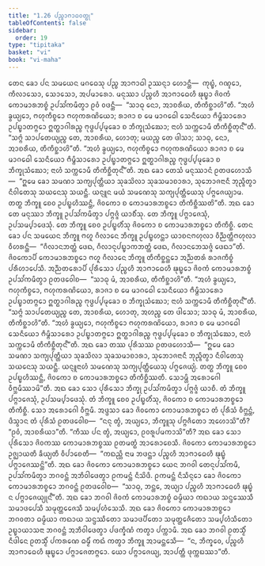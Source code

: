```yaml
---
title: "1.26 ᨸᨬ᩠ᨧᩣᨻᩣᨵᩅᨲ᩠ᨳᩩ"
tableOfContents: false
sidebar:
  order: 19
type: "tipitaka"
basket: "vi"
book: "vi-maha"
---
```



<DynamicBreadcrumb />

<Division number="88" book="vi-maha">

<Paragraph number="422" book="vi-maha">
ᨲᩮᨶ ᨡᩮᩣ ᨸᨶ ᩈᨾᨿᩮᨶ ᨾᨣᨵᩮᩈᩩ ᨸᨬ᩠ᨧ ᩋᩣᨻᩣᨵᩤ ᩏᩔᨶ᩠ᨶᩣ ᩉᩮᩣᨶ᩠ᨲᩥ—  ᨠᩩᨭ᩠ᨮᩴ, ᨣᨱ᩠ᨯᩮᩣ, ᨠᩥᩃᩣᩈᩮᩣ, ᩈᩮᩣᩈᩮᩣ, ᩋᨸᨾᩣᩁᩮᩣ. ᨾᨶᩩᩔᩣ ᨸᨬ᩠ᨧᩉᩥ ᩋᩣᨻᩣᨵᩮᩉᩥ ᨹᩩᨭ᩠ᨮᩣ ᨩᩦᩅᨠᩴ ᨠᩮᩣᨾᩣᩁᨽᨧ᩠ᨧᩴ ᩏᨸᩈᩘᨠᨾᩥᨲ᩠ᩅᩣ ᩑᩅᩴ ᩅᨴᨶ᩠ᨲᩥ—  “ᩈᩣᨵᩩ ᨶᩮᩣ, ᩋᩣᨧᩁᩥᨿ, ᨲᩥᨠᩥᨧ᩠ᨨᩣᩉᩦ”ᨲᩥ. “ᩋᩉᩴ ᨡ᩠ᩅᨿ᩠ᨿᩮᩣ, ᨻᩉᩩᨠᩥᨧ᩠ᨧᩮᩣ ᨻᩉᩩᨠᩁᨱᩦᨿᩮᩣ; ᩁᩣᨩᩣ ᨧ ᨾᩮ ᨾᩣᨣᨵᩮᩤ ᩈᩮᨶᩥᨿᩮᩣ ᨻᩥᨾ᩠ᨻᩥᩈᩣᩁᩮᩣ ᩏᨸᨭ᩠ᨮᩣᨲᨻ᩠ᨻᩮᩣ ᩍᨲ᩠ᨳᩣᨣᩤᩁᨬ᩠ᨧ ᨻᩩᨴ᩠ᨵᨸ᩠ᨸᨾᩩᨡᩮᩣ ᨧ ᨽᩥᨠ᩠ᨡᩩᩈᩴᨥᩮᩣ; ᨶᩣᩉᩴ ᩈᨠ᩠ᨠᩮᩣᨾᩥ ᨲᩥᨠᩥᨧ᩠ᨨᩥᨲᩩᨶ᩺”ᨲᩥ. “ᩈᨻ᩠ᨻᩴ ᩈᩣᨸᨲᩮᨿ᩠ᨿᨬ᩠ᨧ ᨲᩮ, ᩋᩣᨧᩁᩥᨿ, ᩉᩮᩣᨲᩩ; ᨾᨿᨬ᩠ᨧ ᨲᩮ ᨴᩤᩈᩣ; ᩈᩣᨵᩩ, ᨶᩮᩣ, ᩋᩣᨧᩁᩥᨿ, ᨲᩥᨠᩥᨧ᩠ᨨᩣᩉᩦ”ᨲᩥ. “ᩋᩉᩴ ᨡ᩠ᩅᨿ᩠ᨿᩮᩣ, ᨻᩉᩩᨠᩥᨧ᩠ᨧᩮᩣ ᨻᩉᩩᨠᩁᨱᩦᨿᩮᩣ ᩁᩣᨩᩣ ᨧ ᨾᩮ ᨾᩣᨣᨵᩮᩤ ᩈᩮᨶᩥᨿᩮᩣ ᨻᩥᨾ᩠ᨻᩥᩈᩣᩁᩮᩣ ᩏᨸᨭ᩠ᨮᩣᨲᨻ᩠ᨻᩮᩣ ᩍᨲ᩠ᨳᩣᨣᩤᩁᨬ᩠ᨧ ᨻᩩᨴ᩠ᨵᨸ᩠ᨸᨾᩩᨡᩮᩣ ᨧ ᨽᩥᨠ᩠ᨡᩩᩈᩴᨥᩮᩣ; ᨶᩣᩉᩴ ᩈᨠ᩠ᨠᩮᩣᨾᩥ ᨲᩥᨠᩥᨧ᩠ᨨᩥᨲᩩᨶ᩺”ᨲᩥ. ᩋᨳ ᨡᩮᩣ ᨲᩮᩈᩴ ᨾᨶᩩᩔᩣᨶᩴ ᩑᨲᨴᩉᩮᩣᩈᩥ—  “ᩍᨾᩮ ᨡᩮᩣ ᩈᨾᨱᩣ ᩈᨠ᩠ᨿᨸᩩᨲ᩠ᨲᩥᨿᩣ ᩈᩩᨡᩈᩦᩃᩣ ᩈᩩᨡᩈᨾᩣᨧᩣᩁᩣ, ᩈᩩᨽᩮᩣᨩᨶᩣᨶᩥ ᨽᩩᨬ᩠ᨩᩥᨲ᩠ᩅᩣ ᨶᩥᩅᩤᨲᩮᩈᩩ ᩈᨿᨶᩮᩈᩩ ᩈᨿᨶ᩠ᨲᩥ. ᨿᨶ᩠ᨶᩪᨶ ᨾᨿᩴ ᩈᨾᨱᩮᩈᩩ ᩈᨠ᩠ᨿᨸᩩᨲ᩠ᨲᩥᨿᩮᩈᩩ ᨸᨻ᩠ᨻᨩᩮᨿ᩠ᨿᩣᨾ. ᨲᨲ᩠ᨳ ᨽᩥᨠ᩠ᨡᩪ ᨧᩮᩅ ᩏᨸᨭ᩠ᨮᩉᩥᩔᨶ᩠ᨲᩥ, ᨩᩦᩅᨠᩮᩣ ᨧ ᨠᩮᩣᨾᩣᩁᨽᨧ᩠ᨧᩮᩣ ᨲᩥᨠᩥᨧ᩠ᨨᩥᩔᨲᩦ”ᨲᩥ. ᩋᨳ ᨡᩮᩣ ᨲᩮ ᨾᨶᩩᩔᩣ ᨽᩥᨠ᩠ᨡᩪ ᩏᨸᩈᩘᨠᨾᩥᨲ᩠ᩅᩣ ᨸᨻ᩠ᨻᨩ᩠ᨩᩴ ᨿᩣᨧᩥᩴᩈᩩ. ᨲᩮ ᨽᩥᨠ᩠ᨡᩪ ᨸᨻ᩠ᨻᩣᨩᩮᩈᩩᩴ, ᩏᨸᩈᨾ᩠ᨸᩣᨴᩮᩈᩩᩴ. ᨲᩮ ᨽᩥᨠ᩠ᨡᩪ ᨧᩮᩅ ᩏᨸᨭ᩠ᨮᩉᩥᩴᩈᩩ ᨩᩦᩅᨠᩮᩣ ᨧ ᨠᩮᩣᨾᩣᩁᨽᨧ᩠ᨧᩮᩣ ᨲᩥᨠᩥᨧ᩠ᨨᩥ. ᨲᩮᨶ ᨡᩮᩣ ᨸᨶ ᩈᨾᨿᩮᨶ ᨽᩥᨠ᩠ᨡᩪ ᨻᩉᩪ ᨣᩥᩃᩣᨶᩮ ᨽᩥᨠ᩠ᨡᩪ ᩏᨸᨭ᩠ᨮᩉᨶ᩠ᨲᩣ ᨿᩣᨧᨶᨻᩉᩩᩃᩣ ᩅᩥᨬ᩠ᨬᨲ᩠ᨲᩥᨻᩉᩩᩃᩣ ᩅᩥᩉᩁᨶ᩠ᨲᩥ—  “ᨣᩥᩃᩣᨶᨽᨲ᩠ᨲᩴ ᨴᩮᨳ, ᨣᩥᩃᩣᨶᩩᨸᨭ᩠ᨮᩣᨠᨽᨲ᩠ᨲᩴ ᨴᩮᨳ, ᨣᩥᩃᩣᨶᨽᩮᩈᨩ᩠ᨩᩴ ᨴᩮᨳᩣ”ᨲᩥ. ᨩᩦᩅᨠᩮᩣᨸᩥ ᨠᩮᩣᨾᩣᩁᨽᨧ᩠ᨧᩮᩣ ᨻᩉᩪ ᨣᩥᩃᩣᨶᩮ ᨽᩥᨠ᩠ᨡᩪ ᨲᩥᨠᩥᨧ᩠ᨨᨶ᩠ᨲᩮᩣ ᩋᨬ᩠ᨬᨲᩁᩴ ᩁᩣᨩᨠᩥᨧ᩠ᨧᩴ ᨸᩁᩥᩉᩣᨸᩮᩈᩥ.
</Paragraph>

</Division>
<Division number="89" book="vi-maha">

<Paragraph number="423" book="vi-maha">
ᩋᨬ᩠ᨬᨲᩁᩮᩣᨸᩥ ᨸᩩᩁᩥᩈᩮᩣ ᨸᨬ᩠ᨧᩉᩥ ᩋᩣᨻᩣᨵᩮᩉᩥ ᨹᩩᨭ᩠ᨮᩮᩣ ᨩᩦᩅᨠᩴ ᨠᩮᩣᨾᩣᩁᨽᨧ᩠ᨧᩴ ᩏᨸᩈᩘᨠᨾᩥᨲ᩠ᩅᩣ ᩑᨲᨴᩅᩮᩤᨧ—  “ᩈᩣᨵᩩ ᨾᩴ, ᩋᩣᨧᩁᩥᨿ, ᨲᩥᨠᩥᨧ᩠ᨨᩣᩉᩦ”ᨲᩥ. “ᩋᩉᩴ ᨡ᩠ᩅᨿ᩠ᨿᩮᩣ, ᨻᩉᩩᨠᩥᨧ᩠ᨧᩮᩣ, ᨻᩉᩩᨠᩁᨱᩦᨿᩮᩣ, ᩁᩣᨩᩣ ᨧ ᨾᩮ ᨾᩣᨣᨵᩮᩤ ᩈᩮᨶᩥᨿᩮᩣ ᨻᩥᨾ᩠ᨻᩥᩈᩣᩁᩮᩣ ᩏᨸᨭ᩠ᨮᩣᨲᨻ᩠ᨻᩮᩣ ᩍᨲ᩠ᨳᩣᨣᩤᩁᨬ᩠ᨧ ᨻᩩᨴ᩠ᨵᨸ᩠ᨸᨾᩩᨡᩮᩣ ᨧ ᨽᩥᨠ᩠ᨡᩩᩈᩴᨥᩮᩣ; ᨶᩣᩉᩴ ᩈᨠ᩠ᨠᩮᩣᨾᩥ ᨲᩥᨠᩥᨧ᩠ᨨᩥᨲᩩᨶ᩺”ᨲᩥ. “ᩈᨻ᩠ᨻᩴ ᩈᩣᨸᨲᩮᨿ᩠ᨿᨬ᩠ᨧ ᨲᩮ, ᩋᩣᨧᩁᩥᨿ, ᩉᩮᩣᨲᩩ, ᩋᩉᨬ᩠ᨧ ᨲᩮ ᨴᩤᩈᩮᩣ; ᩈᩣᨵᩩ ᨾᩴ, ᩋᩣᨧᩁᩥᨿ, ᨲᩥᨠᩥᨧ᩠ᨨᩣᩉᩦ”ᨲᩥ. “ᩋᩉᩴ ᨡ᩠ᩅᨿ᩠ᨿᩮᩣ, ᨻᩉᩩᨠᩥᨧ᩠ᨧᩮᩣ ᨻᩉᩩᨠᩁᨱᩦᨿᩮᩣ, ᩁᩣᨩᩣ ᨧ ᨾᩮ ᨾᩣᨣᨵᩮᩤ ᩈᩮᨶᩥᨿᩮᩣ ᨻᩥᨾ᩠ᨻᩥᩈᩣᩁᩮᩣ ᩏᨸᨭ᩠ᨮᩣᨲᨻ᩠ᨻᩮᩣ ᩍᨲ᩠ᨳᩣᨣᩤᩁᨬ᩠ᨧ ᨻᩩᨴ᩠ᨵᨸ᩠ᨸᨾᩩᨡᩮᩣ ᨧ ᨽᩥᨠ᩠ᨡᩩᩈᩴᨥᩮᩣ, ᨶᩣᩉᩴ ᩈᨠ᩠ᨠᩮᩣᨾᩥ ᨲᩥᨠᩥᨧ᩠ᨨᩥᨲᩩᨶ᩺”ᨲᩥ.
</Paragraph>

<Paragraph number="424" book="vi-maha">
ᩋᨳ ᨡᩮᩣ ᨲᩔ ᨸᩩᩁᩥᩈᩔ ᩑᨲᨴᩉᩮᩣᩈᩥ—  “ᩍᨾᩮ ᨡᩮᩣ ᩈᨾᨱᩣ ᩈᨠ᩠ᨿᨸᩩᨲ᩠ᨲᩥᨿᩣ ᩈᩩᨡᩈᩦᩃᩣ ᩈᩩᨡᩈᨾᩣᨧᩣᩁᩣ, ᩈᩩᨽᩮᩣᨩᨶᩣᨶᩥ ᨽᩩᨬ᩠ᨩᩥᨲ᩠ᩅᩣ ᨶᩥᩅᩤᨲᩮᩈᩩ ᩈᨿᨶᩮᩈᩩ ᩈᨿᨶ᩠ᨲᩥ. ᨿᨶ᩠ᨶᩪᨶᩣᩉᩴ ᩈᨾᨱᩮᩈᩩ ᩈᨠ᩠ᨿᨸᩩᨲ᩠ᨲᩥᨿᩮᩈᩩ ᨸᨻ᩠ᨻᨩᩮᨿ᩠ᨿᩴ. ᨲᨲ᩠ᨳ ᨽᩥᨠ᩠ᨡᩪ ᨧᩮᩅ ᩏᨸᨭ᩠ᨮᩉᩥᩔᨶ᩠ᨲᩥ, ᨩᩦᩅᨠᩮᩣ ᨧ ᨠᩮᩣᨾᩣᩁᨽᨧ᩠ᨧᩮᩣ ᨲᩥᨠᩥᨧ᩠ᨨᩥᩔᨲᩥ. ᩈᩮᩣᨾ᩠ᩉᩥ ᩋᩁᩮᩣᨣᩮᩤ ᩅᩥᨻ᩠ᨽᨾᩥᩔᩣᨾᩦ”ᨲᩥ. ᩋᨳ ᨡᩮᩣ ᩈᩮᩣ ᨸᩩᩁᩥᩈᩮᩣ ᨽᩥᨠ᩠ᨡᩩ ᩏᨸᩈᩘᨠᨾᩥᨲ᩠ᩅᩣ ᨸᨻ᩠ᨻᨩ᩠ᨩᩴ ᨿᩣᨧᩥ. ᨲᩴ ᨽᩥᨠ᩠ᨡᩪ ᨸᨻ᩠ᨻᩣᨩᩮᩈᩩᩴ, ᩏᨸᩈᨾ᩠ᨸᩣᨴᩮᩈᩩᩴ. ᨲᩴ ᨽᩥᨠ᩠ᨡᩪ ᨧᩮᩅ ᩏᨸᨭ᩠ᨮᩉᩥᩴᩈᩩ, ᨩᩦᩅᨠᩮᩣ ᨧ ᨠᩮᩣᨾᩣᩁᨽᨧ᩠ᨧᩮᩣ ᨲᩥᨠᩥᨧ᩠ᨨᩥ. ᩈᩮᩣ ᩋᩁᩮᩣᨣᩮᩤ ᩅᩥᨻ᩠ᨽᨾᩥ.
</Paragraph>

<Paragraph number="425" book="vi-maha">
ᩋᨴ᩠ᨴᩈᩣ ᨡᩮᩣ ᨩᩦᩅᨠᩮᩣ ᨠᩮᩣᨾᩣᩁᨽᨧ᩠ᨧᩮᩣ ᨲᩴ ᨸᩩᩁᩥᩈᩴ ᩅᩥᨻ᩠ᨽᨶ᩠ᨲᩴ, ᨴᩥᩈ᩠ᩅᩣᨶ ᨲᩴ ᨸᩩᩁᩥᩈᩴ ᩑᨲᨴᩅᩮᩤᨧ—  “ᨶᨶᩩ ᨲ᩠ᩅᩴ, ᩋᨿ᩠ᨿᩮᩣ, ᨽᩥᨠ᩠ᨡᩪᩈᩩ ᨸᨻ᩠ᨻᨩᩥᨲᩮᩣ ᩋᩉᩮᩣᩈᩦ”ᨲᩥ? “ᩑᩅᩴ, ᩋᩣᨧᩁᩥᨿᩣ”ᨲᩥ. “ᨠᩥᩔ ᨸᨶ ᨲ᩠ᩅᩴ, ᩋᨿ᩠ᨿᩮᩣ, ᩑᩅᩁᩪᨸᨾᨠᩣᩈᩦ”ᨲᩥ? ᩋᨳ ᨡᩮᩣ ᩈᩮᩣ ᨸᩩᩁᩥᩈᩮᩣ ᨩᩦᩅᨠᩔ ᨠᩮᩣᨾᩣᩁᨽᨧ᩠ᨧᩔ ᩑᨲᨾᨲ᩠ᨳᩴ ᩋᩣᩁᩮᩣᨧᩮᩈᩥ. ᨩᩦᩅᨠᩮᩣ ᨠᩮᩣᨾᩣᩁᨽᨧ᩠ᨧᩮᩣ ᩏᨩ᩠ᨫᩣᨿᨲᩥ ᨡᩥᨿ᩠ᨿᨲᩥ ᩅᩥᨸᩣᨧᩮᨲᩥ—  “ᨠᨳᨬ᩠ᩉᩥ ᨶᩣᨾ ᨽᨴᨶ᩠ᨲᩣ ᨸᨬ᩠ᨧᩉᩥ ᩋᩣᨻᩣᨵᩮᩉᩥ ᨹᩩᨭ᩠ᨮᩴ ᨸᨻ᩠ᨻᩣᨩᩮᩔᨶ᩠ᨲᩦ”ᨲᩥ. ᩋᨳ ᨡᩮᩣ ᨩᩦᩅᨠᩮᩣ ᨠᩮᩣᨾᩣᩁᨽᨧ᩠ᨧᩮᩣ ᨿᩮᨶ ᨽᨣᩅᩤ ᨲᩮᨶᩩᨸᩈᩘᨠᨾᩥ, ᩏᨸᩈᩘᨠᨾᩥᨲ᩠ᩅᩣ ᨽᨣᩅᨶ᩠ᨲᩴ ᩋᨽᩥᩅᩤᨴᩮᨲ᩠ᩅᩣ ᩑᨠᨾᨶ᩠ᨲᩴ ᨶᩥᩈᩦᨴᩥ. ᩑᨠᨾᨶ᩠ᨲᩴ ᨶᩥᩈᩥᨶ᩠ᨶᩮᩣ ᨡᩮᩣ ᨩᩦᩅᨠᩮᩣ ᨠᩮᩣᨾᩣᩁᨽᨧ᩠ᨧᩮᩣ ᨽᨣᩅᨶ᩠ᨲᩴ ᩑᨲᨴᩅᩮᩤᨧ—  “ᩈᩣᨵᩩ, ᨽᨶ᩠ᨲᩮ, ᩋᨿ᩠ᨿᩣ ᨸᨬ᩠ᨧᩉᩥ ᩋᩣᨻᩣᨵᩮᩉᩥ ᨹᩩᨭ᩠ᨮᩴ ᨶ ᨸᨻ᩠ᨻᩣᨩᩮᨿ᩠ᨿᩩᨶ᩺”ᨲᩥ. ᩋᨳ ᨡᩮᩣ ᨽᨣᩅᩤ ᨩᩦᩅᨠᩴ ᨠᩮᩣᨾᩣᩁᨽᨧ᩠ᨧᩴ ᨵᨾ᩠ᨾᩥᨿᩣ ᨠᨳᩣᨿ ᩈᨶ᩠ᨴᩔᩮᩈᩥ ᩈᨾᩣᨴᨸᩮᩈᩥ ᩈᨾᩩᨲ᩠ᨲᩮᨩᩮᩈᩥ ᩈᨾ᩠ᨸᩉᩴᩈᩮᩈᩥ. ᩋᨳ ᨡᩮᩣ ᨩᩦᩅᨠᩮᩣ ᨠᩮᩣᨾᩣᩁᨽᨧ᩠ᨧᩮᩣ ᨽᨣᩅᨲᩣ ᨵᨾ᩠ᨾᩥᨿᩣ ᨠᨳᩣᨿ ᩈᨶ᩠ᨴᩔᩥᨲᩮᩣ ᩈᨾᩣᨴᨸᩥᨲᩮᩣ ᩈᨾᩩᨲ᩠ᨲᩮᨩᩥᨲᩮᩣ ᩈᨾ᩠ᨸᩉᩴᩈᩥᨲᩮᩣ ᩏᨭ᩠ᨮᩣᨿᩣᩈᨶᩣ ᨽᨣᩅᨶ᩠ᨲᩴ ᩋᨽᩥᩅᩤᨴᩮᨲ᩠ᩅᩣ ᨸᨴᨠ᩠ᨡᩥᨱᩴ ᨠᨲ᩠ᩅᩣ ᨸᨠ᩠ᨠᩣᨾᩥ. ᩋᨳ ᨡᩮᩣ ᨽᨣᩅᩤ ᩑᨲᩈ᩠ᨾᩥᩴ ᨶᩥᨴᩤᨶᩮ ᩑᨲᩈ᩠ᨾᩥᩴ ᨸᨠᩁᨱᩮ ᨵᨾ᩠ᨾᩥᩴ ᨠᨳᩴ ᨠᨲ᩠ᩅᩣ ᨽᩥᨠ᩠ᨡᩪ ᩋᩣᨾᨶ᩠ᨲᩮᩈᩥ—  “ᨶ, ᨽᩥᨠ᩠ᨡᩅᩮ, ᨸᨬ᩠ᨧᩉᩥ ᩋᩣᨻᩣᨵᩮᩉᩥ ᨹᩩᨭ᩠ᨮᩮᩣ ᨸᨻ᩠ᨻᩣᨩᩮᨲᨻ᩠ᨻᩮᩣ. ᨿᩮᩣ ᨸᨻ᩠ᨻᩣᨩᩮᨿ᩠ᨿ, ᩋᩣᨸᨲ᩠ᨲᩥ ᨴᩩᨠ᩠ᨠᨭᩔᩣ”ᨲᩥ.
</Paragraph>
</Division>